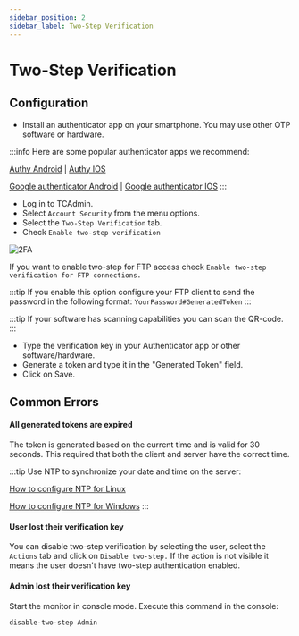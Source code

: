 ```yaml
---
sidebar_position: 2
sidebar_label: Two-Step Verification
---
```


# Two-Step Verification

## Configuration

- Install an authenticator app on your smartphone. You may use other OTP software or hardware.

:::info
Here are some popular authenticator apps we recommend:

[Authy Android](https://play.google.com/store/apps/details?id=com.authy.authy&hl=en&gl=US) | [Authy IOS](https://apps.apple.com/us/app/twilio-authy/id494168017)

[Google authenticator Android](https://play.google.com/store/apps/details?id=com.google.android.apps.authenticator2&hl=en&gl=US) | [Google authenticator IOS](https://apps.apple.com/us/app/google-authenticator/id388497605)
:::

- Log in to TCAdmin.
- Select `Account Security` from the menu options.
- Select the `Two-Step Verification` tab.
- Check `Enable two-step verification`

![2FA](/img/using-tca/2FA.png)

If you want to enable two-step for FTP access check `Enable two-step verification for FTP connections.`

:::tip
If you enable this option configure your FTP client to send the password in the following format: `YourPassword#GeneratedToken`
:::

:::tip
If your software has scanning capabilities you can scan the QR-code.
:::

- Type the verification key in your Authenticator app or other software/hardware.
- Generate a token and type it in the "Generated Token" field.
- Click on Save.

## Common Errors

#### All generated tokens are expired

The token is generated based on the current time and is valid for 30 seconds. This required that both the client and server have the correct time.

:::tip
Use NTP to synchronize your date and time on the server:

[How to configure NTP for Linux](https://www.digitalocean.com/community/tutorials/how-to-set-up-time-synchronization-on-ubuntu-20-04)

[How to configure NTP for Windows](https://www.vultr.com/docs/how-to-set-the-timezone-and-configure-ntp-on-windows-server/)
:::

#### User lost their verification key

You can disable two-step verification by selecting the user, select the `Actions` tab and click on `Disable two-step.` If the action is not visible it means the user doesn't have two-step authentication enabled.

#### Admin lost their verification key

Start the monitor in console mode. Execute this command in the console:

```
disable-two-step Admin
```